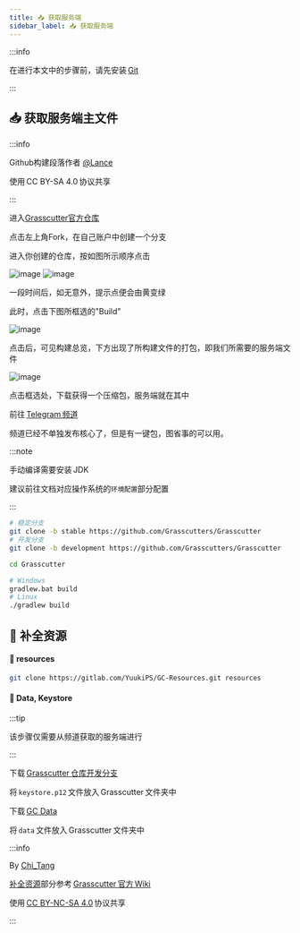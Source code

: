 ```yaml
---
title: 📥 获取服务端
sidebar_label: 📥 获取服务端
---
```


:::info

在进行本文中的步骤前，请先安装 [Git](https://git-scm.com/downloads)

:::

## 📥 获取服务端主文件


<Tabs>
<TabItem value="github" label="使用Github构建(推荐)">

:::info

Github构建段落作者 [@Lance](https://github.com/cnlancehu/) 

使用 CC BY-SA 4.0 协议共享

:::

进入[Grasscutter官方仓库](https://github.com/Grasscutters/Grasscutter)

点击左上角Fork，在自己账户中创建一个分支

进入你创建的仓库，按如图所示顺序点击

![image](https://user-images.githubusercontent.com/106385654/180453600-387a43d7-70d0-4d7b-8065-a6cd410ba81b.png)
![image](https://user-images.githubusercontent.com/106385654/180454602-015f6c11-f9e9-4f8a-8186-d13c6662c2fb.png)

一段时间后，如无意外，提示点便会由黄变绿

此时，点击下图所框选的"Build"

![image](https://user-images.githubusercontent.com/106385654/180461838-cc86c95b-8c70-4023-9045-3194f5eee53a.png)

点击后，可见构建总览，下方出现了所构建文件的打包，即我们所需要的服务端文件

![image](https://user-images.githubusercontent.com/106385654/180462513-80107202-4b8c-4696-b3b5-4d0539ef6b1b.png)

点击框选处，下载获得一个压缩包，服务端就在其中

</TabItem>
<TabItem value="telegram" label="✈ 从频道获取 (推荐)">

前往 [Telegram 频道](https://t.me/genkitCN)

频道已经不单独发布核心了，但是有一键包，图省事的可以用。

</TabItem>
<TabItem value="build-self" label="⚒ 从源码手动编译">

:::note

手动编译需要安装 JDK

建议前往文档对应操作系统的`环境配置`部分配置

:::

```bash title="获取服务端源码"
# 稳定分支
git clone -b stable https://github.com/Grasscutters/Grasscutter
# 开发分支
git clone -b development https://github.com/Grasscutters/Grasscutter
```

```bash title="进入源码目录"
cd Grasscutter
```

```bash title="编译服务端"
# Windows
gradlew.bat build
# Linux
./gradlew build
```

</TabItem>
</Tabs>

## 🧰 补全资源


<Tabs>
<TabItem value="fast" label="快速安装" default>

#### 📮 resources

```bash
git clone https://gitlab.com/YuukiPS/GC-Resources.git resources
```

</Tabs>

#### 🔑 Data, Keystore

:::tip

该步骤仅需要从频道获取的服务端进行

:::

下载 [Grasscutter 仓库开发分支](https://github.com/Grasscutters/Grasscutter/tree/development)

将 `keystore.p12` 文件放入 Grasscutter 文件夹中

下载 [GC Data](https://gitlab.com/YuukiPS/GC-Data)

将 `data` 文件放入 Grasscutter 文件夹中

:::info

By [Chi_Tang](https://www.chitang.tech)

[补全资源](#补全资源)部分参考 [Grasscutter 官方 Wiki](https://github.com/Grasscutters/Grasscutter/wiki/Running#starting-the-server)

使用 [CC BY-NC-SA 4.0](https://creativecommons.org/licenses/by-nc-sa/4.0/) 协议共享

:::
